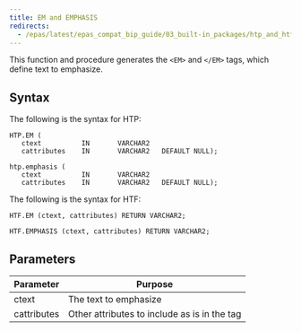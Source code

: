 ```yaml
---
title: EM and EMPHASIS
redirects:
  - /epas/latest/epas_compat_bip_guide/03_built-in_packages/htp_and_htf/em_and_emphasis/ #generated for docs/epas/reorg-role-use-case-mode
---
```


This function and procedure generates the `<EM>` and `</EM>` tags, which define text to emphasize.

## Syntax

The following is the syntax for HTP:

```
HTP.EM (
   ctext          IN       VARCHAR2
   cattributes    IN       VARCHAR2   DEFAULT NULL);

htp.emphasis (
   ctext          IN       VARCHAR2
   cattributes    IN       VARCHAR2   DEFAULT NULL);
```

The following is the syntax for HTF:

```
HTF.EM (ctext, cattributes) RETURN VARCHAR2;

HTF.EMPHASIS (ctext, cattributes) RETURN VARCHAR2;
```

## Parameters

| Parameter | Purpose  |
| --------- | -------- |
| ctext | The text to emphasize |
| cattributes | Other attributes to include as is in the tag |
